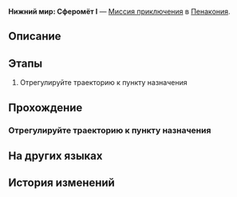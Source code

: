{{Дополнить|Диалоги.}}
{{Миссия Инфобокс
|id              = 8020214
|Название        = 
|Изображение     = Миссия Освоения Нижний мир Сферомёт I.png
|Тип             = Миссия приключения
|События         = 
|Глава           = 
|Условия         = 
|Персонажи       = Первопроходец
|СтартЛокация    = Нижний мир: Сферомёт I
|Мир             = Пенакония
|Локации         = Нижний мир: Сферомёт I
|Предыдущая      = 
|Следующая       = 
|Награды         = 
}}
'''Нижний мир: Сферомёт I''' — [[Миссия приключения]] в [[Пенакония]].

==Описание==
{{Описание|<!--официальное описание из Перекрёстка судеб-->}}

==Этапы==
# Отрегулируйте траекторию к пункту назначения

==Прохождение==
{{Дополнить}}

===Отрегулируйте траекторию к пункту назначения===
{{Описание миссии|локация=Нижний мир: Сферомёт I|Тюремные надзиратели разрушили траектории для сфероидов. Вам придётся самостоятельно отрегулировать траектории и восстановить маршрут, иначе вам не встретиться с товарищами.}}
{{Диалог Начало}}

{{Диалог Конец}}

==На других языках==
{{На других языках
|en   = Deep "Bubble Pinball" Difficulty I
|zhs  = 深层「气泡弹珠」难度I
|zht  = 深層「氣泡彈珠」難度I
|ja   = 深層夢境「バブルピンボール」難易度I
|ko   = 깊은 층 「버블 핀볼」 난이도 I
|es   = Burbupinball profundo, dificultad&nbsp;I
|fr   = Profondeurs&nbsp;: «&nbsp;Flipper à bulles&nbsp;» difficulté&nbsp;I
|ru   = Нижний мир: Сферомёт I
|th   = "พินบอลหรรษา" ชั้นลึก ระดับความยาก I
|vi   = "Bi Bong Bóng" Tầng Sâu - Độ Khó I
|de   = Tief „Flipperkugel“ Schwierigkeitsgrad I
|id   = "Pinball Gelembung" yang Dalam: Tingkat Kesulitan I
|pt   = "Pinball de Bolha" Profundo Dificuldade I
}}

==История изменений==
{{История изменений|2.7}}
